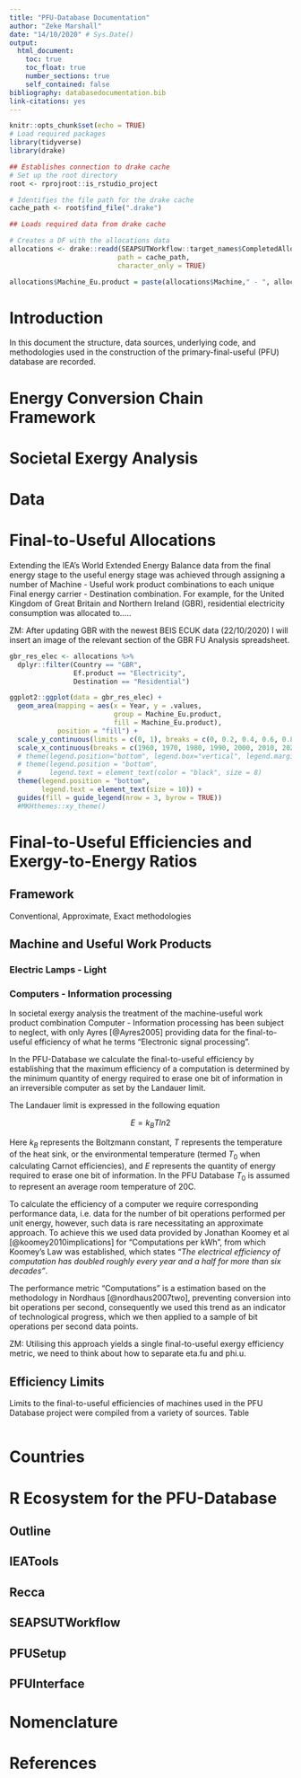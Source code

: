 ```yaml
---
title: "PFU-Database Documentation"
author: "Zeke Marshall"
date: "14/10/2020" # Sys.Date()
output: 
  html_document:
    toc: true
    toc_float: true
    number_sections: true
    self_contained: false
bibliography: databasedocumentation.bib
link-citations: yes
---
```


```r
knitr::opts_chunk$set(echo = TRUE)
# Load required packages
library(tidyverse)
library(drake)

## Establishes connection to drake cache
# Set up the root directory
root <- rprojroot::is_rstudio_project

# Identifies the file path for the drake cache
cache_path <- root$find_file(".drake")

## Loads required data from drake cache

# Creates a DF with the allocations data
allocations <- drake::readd(SEAPSUTWorkflow::target_names$CompletedAllocationTables, 
                           path = cache_path, 
                           character_only = TRUE)

allocations$Machine_Eu.product = paste(allocations$Machine," - ", allocations$Eu.product)


```

# Introduction

In this document the structure, data sources, underlying code, and methodologies used in the construction of the primary-final-useful (PFU) database are recorded.

# Energy Conversion Chain Framework

# Societal Exergy Analysis

# Data

# Final-to-Useful Allocations

Extending the IEA's World Extended Energy Balance data from the final energy stage to the useful energy stage was achieved through assigning a number of Machine - Useful work product combinations to each unique Final energy carrier - Destination combination. For example, for the United Kingdom of Great Britain and Northern Ireland (GBR), residential electricity consumption was allocated to.....

ZM: After updating GBR with the newest BEIS ECUK data (22/10/2020) I will insert an image of the relevant section of the GBR FU Analysis spreadsheet.

```r

gbr_res_elec <- allocations %>%
  dplyr::filter(Country == "GBR",
                Ef.product == "Electricity",
                Destination == "Residential")

ggplot2::ggplot(data = gbr_res_elec) +
  geom_area(mapping = aes(x = Year, y = .values, 
                          group = Machine_Eu.product, 
                          fill = Machine_Eu.product),
            position = "fill") +
  scale_y_continuous(limits = c(0, 1), breaks = c(0, 0.2, 0.4, 0.6, 0.8, 1)) +
  scale_x_continuous(breaks = c(1960, 1970, 1980, 1990, 2000, 2010, 2020)) +
  # theme(legend.position="bottom", legend.box="vertical", legend.margin=margin())
  # theme(legend.position = "bottom", 
  #       legend.text = element_text(color = "black", size = 8)
  theme(legend.position = "bottom",
        legend.text = element_text(size = 10)) +
  guides(fill = guide_legend(nrow = 3, byrow = TRUE))
  #MKHthemes::xy_theme()

```

# Final-to-Useful Efficiencies and Exergy-to-Energy Ratios

## Framework

Conventional, Approximate, Exact methodologies

## Machine and Useful Work Products

### Electric Lamps - Light

### Computers - Information processing

In societal exergy analysis the treatment of the machine-useful work product combination Computer - Information processing has been subject to neglect, with only Ayres [@Ayres2005] providing data for the final-to-useful efficiency of what he terms "Electronic signal processing".

In the PFU-Database we calculate the final-to-useful efficiency by establishing that the maximum efficiency of a computation is determined by the minimum quantity of energy required to erase one bit of information in an irreversible computer as set by the Landauer limit.

The Landauer limit is expressed in the following equation

$$
E = k_{B}Tln2
$$

Here $k_{B}$ represents the Boltzmann constant, $T$ represents the temperature of the heat sink, or the environmental temperature (termed $T_{0}$ when calculating Carnot efficiencies), and $E$ represents the quantity of energy required to erase one bit of information. In the PFU Database $T_{0}$ is assumed to represent an average room temperature of 20C.

To calculate the efficiency of a computer we require corresponding performance data, i.e. data for the number of bit operations performed per unit energy, however, such data is rare necessitating an approximate approach. To achieve this we used data provided by Jonathan Koomey et al [@koomey2010implications] for "Computations per kWh", from which Koomey's Law was established, which states *"The electrical efficiency of computation has doubled roughly every year and a half for more than six decades"*.

The performance metric "Computations" is a estimation based on the methodology in Nordhaus [@nordhaus2007two], preventing conversion into bit operations per second, consequently we used this trend as an indicator of technological progress, which we then applied to a sample of bit operations per second data points.

ZM: Utilising this approach yields a single final-to-useful exergy efficiency metric, we need to think about how to separate eta.fu and phi.u.

## Efficiency Limits

Limits to the final-to-useful efficiencies of machines used in the PFU Database project were compiled from a variety of sources. Table

```r

```

# Countries

# R Ecosystem for the PFU-Database

## Outline

## IEATools

## Recca

## SEAPSUTWorkflow

## PFUSetup

## PFUInterface

# Nomenclature

# References
